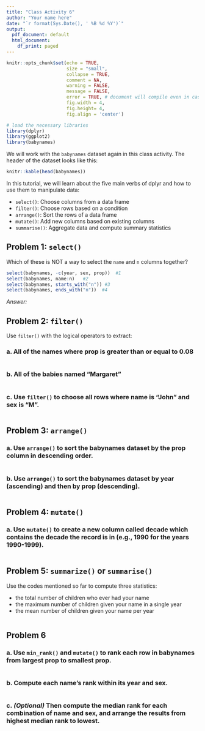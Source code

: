 ```yaml
---
title: "Class Activity 6"
author: "Your name here"
date: "`r format(Sys.Date(), ' %B %d %Y')`"
output:
  pdf_document: default
  html_document:
    df_print: paged
---
```


```r
knitr::opts_chunk$set(echo = TRUE, 
                      size = "small", 
                      collapse = TRUE, 
                      comment = NA, 
                      warning = FALSE, 
                      message = FALSE,
                      error = TRUE, # document will compile even in case of error
                      fig.width = 4,
                      fig.height= 4,
                      fig.align = 'center') 

# load the necessary libraries
library(dplyr)
library(ggplot2)
library(babynames)
```


We will work with the `babynames` dataset again in this class activity. The header of the dataset looks like this:

```r
knitr::kable(head(babynames))
```

In this tutorial, we will learn about the five main verbs of dplyr and how to use them to manipulate data:

- `select()`: Choose columns from a data frame
- `filter()`: Choose rows based on a condition
- `arrange()`: Sort the rows of a data frame
- `mutate()`: Add new columns based on existing columns
- `summarise()`: Aggregate data and compute summary statistics

## Problem 1: `select()`

Which of these is NOT a way to select the `name` and `n` columns together?

```r
select(babynames, -c(year, sex, prop))  #1
select(babynames, name:n)   #2
select(babynames, starts_with("n")) #3
select(babynames, ends_with("n"))  #4
```

*Answer:* 

\vspace*{1in}


## Problem 2: `filter()`

Use `filter()` with the logical operators to extract:

### a. All of the names where prop is greater than or equal to 0.08

```r

```

### b. All of the babies named "Margaret"

```r

```


### c. Use `filter()` to choose all rows where name is "John" and sex is "M".


```r

```


\vspace*{1in}

## Problem 3: `arrange()`

### a. Use `arrange()` to sort the babynames dataset by the prop column in descending order.

```r

```


### b. Use `arrange()` to sort the babynames dataset by year (ascending) and then by prop (descending).

```r

```


\vspace*{1in}


## Problem 4: `mutate()`

### a. Use `mutate()` to create a new column called decade which contains the decade the record is in (e.g., 1990 for the years 1990-1999).

```r

```


\vspace*{1in}


## Problem 5: `summarize()` or `summarise()`

Use the codes mentioned so far to compute three statistics:

- the total number of children who ever had your name
- the maximum number of children given your name in a single year
- the mean number of children given your name per year


```r



```


\vspace*{1in}


## Problem 6

### a. Use `min_rank()` and `mutate()` to rank each row in babynames from largest prop to smallest prop.

```r

```


### b. Compute each name's rank within its year and sex.

```r

```


### c. *(Optional)* Then compute the median rank for each combination of name and sex, and arrange the results from highest median rank to lowest.


```r

```


